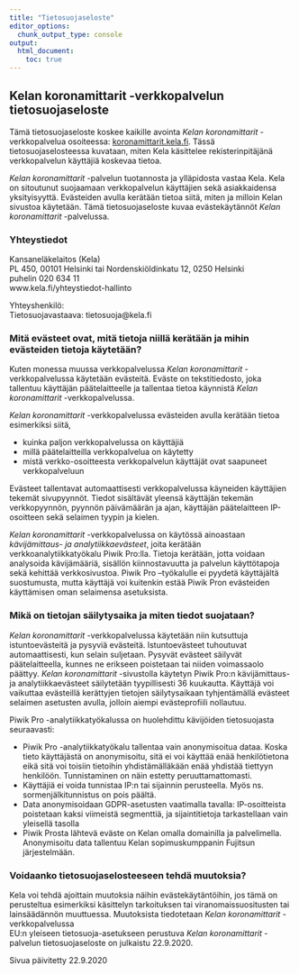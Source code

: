 ```yaml
---
title: "Tietosuojaseloste"
editor_options: 
  chunk_output_type: console
output:
  html_document:
    toc: true
---
```




## Kelan koronamittarit -verkkopalvelun tietosuojaseloste

Tämä tietosuojaseloste koskee kaikille avointa *Kelan koronamittarit* -verkkopalvelua osoiteessa: [koronamittarit.kela.fi](https://koronamittarit.kela.fi). Tässä tietosuojaselosteessa kuvataan, miten Kela käsittelee rekisterinpitäjänä verkkopalvelun käyttäjiä koskevaa tietoa.

*Kelan koronamittarit* -palvelun tuotannosta ja ylläpidosta vastaa Kela. Kela on sitoutunut suojaamaan verkkopalvelun käyttäjien sekä asiakkaidensa yksityisyyttä. Evästeiden avulla kerätään tietoa siitä, miten ja milloin Kelan sivustoa käytetään. Tämä tietosuojaseloste kuvaa evästekäytännöt *Kelan koronamittarit* -palvelussa.
  
### Yhteystiedot

Kansaneläkelaitos (Kela)  
PL 450, 00101 Helsinki tai Nordenskiöldinkatu 12, 0250 Helsinki  
puhelin 020 634 11  
www.kela.fi/yhteystiedot-hallinto   
  
Yhteyshenkilö:  
Tietosuojavastaava: tietosuoja@kela.fi
  
### Mitä evästeet ovat, mitä tietoja niillä kerätään ja mihin evästeiden tietoja käytetään?

Kuten monessa muussa verkkopalvelussa *Kelan koronamittarit* -verkkopalvelussa käytetään evästeitä. Eväste on tekstitiedosto, joka tallentuu käyttäjän päätelaitteelle ja tallentaa tietoa käynnistä *Kelan koronamittarit* -verkkopalvelussa.   

*Kelan koronamittarit* -verkkopalvelussa evästeiden avulla kerätään tietoa esimerkiksi siitä,  

- kuinka paljon verkkopalvelussa on käyttäjiä  
- millä päätelaitteilla verkkopalvelua on käytetty  
- mistä verkko-osoitteesta verkkopalvelun käyttäjät ovat saapuneet verkkopalveluun  

Evästeet tallentavat automaattisesti verkkopalvelussa käyneiden käyttäjien tekemät sivupyynnöt. Tiedot sisältävät yleensä käyttäjän tekemän verkkopyynnön, pyynnön päivämäärän ja ajan, käyttäjän päätelaitteen IP-osoitteen sekä selaimen tyypin ja kielen.
  
*Kelan koronamittarit* -verkkopalvelussa on käytössä ainoastaan *kävijämittaus- ja analytiikkaevästeet*, joita kerätään verkkoanalytiikkatyökalu Piwik Pro:lla. Tietoja kerätään, jotta voidaan analysoida kävijämääriä, sisällön kiinnostavuutta ja palvelun käyttötapoja sekä kehittää verkkosivustoa. Piwik Pro –työkalulle ei pyydetä käyttäjältä suostumusta, mutta käyttäjä voi kuitenkin estää Piwik Pron evästeiden käyttämisen oman selaimensa asetuksista.

### Mikä on tietojan säilytysaika ja miten tiedot suojataan?

*Kelan koronamittarit* -verkkopalvelussa käytetään niin kutsuttuja istuntoevästeitä ja pysyviä evästeitä. Istuntoevästeet tuhoutuvat automaattisesti, kun selain suljetaan. Pysyvät evästeet säilyvät päätelaitteella, kunnes ne erikseen poistetaan tai niiden voimassaolo päättyy.   *Kelan koronamittarit* -sivustolla käytetyn Piwik Pro:n kävijämittaus- ja analytiikkaevästeet säilytetään tyypillisesti 36 kuukautta. Käyttäjä voi vaikuttaa evästeillä kerättyjen tietojen säilytysaikaan tyhjentämällä evästeet selaimen asetusten avulla, jolloin aiempi evästeprofiili nollautuu.

Piwik Pro -analytiikkatyökalussa on huolehdittu kävijöiden tietosuojasta seuraavasti: 

- Piwik Pro -analytiikkatyökalu tallentaa vain anonymisoitua dataa. Koska tieto käyttäjästä on anonymisoitu, sitä ei voi käyttää enää henkilötietona eikä sitä voi toisiin tietoihin yhdistämälläkään enää yhdistää tiettyyn henkilöön. Tunnistaminen on näin estetty peruuttamattomasti. 
- Käyttäjiä ei voida tunnistaa IP:n tai sijainnin perusteella. Myös ns. sormenjälkitunnistus on pois päältä. 
- Data anonymisoidaan GDPR-asetusten vaatimalla tavalla: IP-osoitteista poistetaan kaksi viimeistä segmenttiä, ja sijaintitietoja tarkastellaan vain yleisellä tasolla 
- Piwik Prosta lähtevä eväste on Kelan omalla domainilla ja palvelimella. Anonymisoitu data tallentuu Kelan sopimuskumppanin Fujitsun järjestelmään. 

### Voidaanko tietosuojaselosteeseen tehdä muutoksia?

Kela voi tehdä ajoittain muutoksia näihin evästekäytäntöihin, jos tämä on perusteltua esimerkiksi käsittelyn tarkoituksen tai viranomaissuositusten tai lainsäädännön muuttuessa. Muutoksista tiedotetaan *Kelan koronamittarit* -verkkopalvelussa  
EU:n yleiseen tietosuoja-asetukseen perustuva *Kelan koronamittarit* -palvelun tietosuojaseloste on julkaistu 22.9.2020.   

Sivua päivitetty 22.9.2020